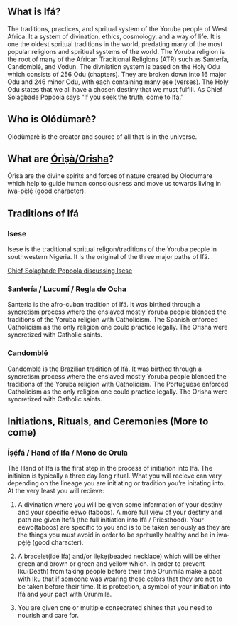 ## What is Ifá?

The traditions, practices, and spritual system of the Yoruba people of West Africa. It a system of divination, ethics, cosmology, and a way of life. It is one the oldest spritual traditions in the world, predating many of the most popular religions and spritiual systems of the world. The Yoruba religion is the root of many of the African Traditional Religions (ATR) such as Santería, Candomblé, and Vodun. The divniation system is based on the Holy Odu which consists of 256 Odu (chapters). They are broken down into 16 major Odu and 246 minor Odu, with each containing many ẹsẹ (verses). The Holy Odu states that we all have a chosen destiny that we must fulfill. As Chief Solagbade Popoola says "If you seek the truth, come to Ifá."

## Who is Olódùmarè?
Olódùmarè is the creator and source of all that is in the universe.

## What are [Órìṣà/Orisha](orisha.qmd)?
Órìṣà are the divine spirits and forces of nature created by Olodumare which help to guide human consciousness and move us towards living in íwa-pȩ̀lȩ́ (good character).

## Traditions of Ifá

### Isese
Isese is the traditional spritual religon/traditions of the Yoruba people in southwestern Nigeria. It is the original of the three major paths of Ifá.

[Chief Solagbade Popoola discussing Isese](https://www.youtube.com/live/juc_kapaUFo?feature=share)

### Santería / Lucumí / Regla de Ocha

Santería is the afro-cuban tradition of Ifá. It was birthed through a syncretism process where the enslaved mostly Yoruba people blended the traditions of the Yoruba religion with Catholicism. The Spanish enforced Catholicism as the only religion one could practice legally. The Orisha were syncretized with Catholic saints.

### Candomblé

Candomblé is the Brazilian tradition of Ifá. It was birthed through a syncretism process where the enslaved mostly Yoruba people blended the traditions of the Yoruba religion with Catholicism. The Portuguese enforced Catholicism as the only religion one could practice legally. The Orisha were syncretized with Catholic saints.

## Initiations, Rituals, and Ceremonies (More to come)

### Íṣẹ́fá / Hand of Ifa / Mono de Orula

The Hand of Ifa is the first step in the process of initiation into Ifa. The initiaion is typically a three day long ritual. What you will recieve can vary depending on the lineage you are initiating or tradition you're initating into. At the very least you will recieve:

1. A divination where you will be given some information of your destiny and your specific eewo (taboos). A more full view of your destiny and path are given Itefá (the full initiation into Ifá / Priesthood). Your eewo(taboos) are specific to you and is to be taken seriously as they are the things you must avoid in order to be spritually healthy and be in íwa-pȩ̀lȩ́ (good character).

2. A bracelet(Idé Ifá) and/or Ilẹkẹ(beaded necklace) which will be either green and brown or green and yellow which. In order to prevent Iku(Death) from taking people before their time Orunmila make a pact with Iku that if someone was wearing these colors that they are not to be taken before their time. It is protection, a symbol of your initiation into Ifá and your pact with Orunmila.

3. You are given one or multiple consecrated shines that you need to nourish and care for.



